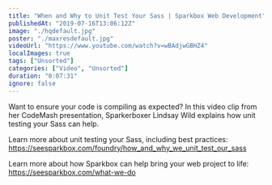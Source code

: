 ```yaml
---
title: "When and Why to Unit Test Your Sass | Sparkbox Web Development"
publishedAt: "2019-07-16T13:06:12Z"
image: "./hqdefault.jpg"
poster: "./maxresdefault.jpg"
videoUrl: "https://www.youtube.com/watch?v=wBAdjwGBHZ4"
localImages: true
tags: ["Unsorted"]
categories: ["Video", "Unsorted"]
duration: "0:07:31"
ignore: false
---
```


Want to ensure your code is compiling as expected? In this video clip from her CodeMash presentation, Sparkerboxer Lindsay Wild explains how unit testing your Sass can help.

Learn more about unit testing your Sass, including best practices: https://seesparkbox.com/foundry/how_and_why_we_unit_test_our_sass

Learn more about how Sparkbox can help bring your web project to life: https://seesparkbox.com/what-we-do
